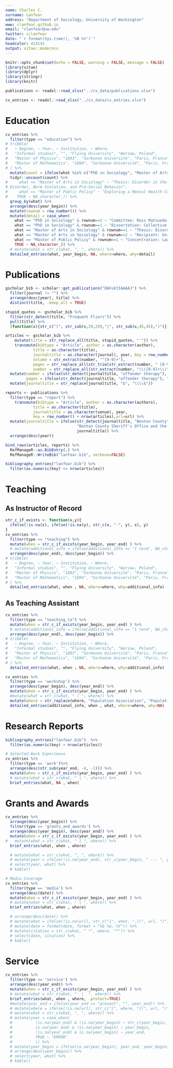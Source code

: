 ```yaml
---
name: Charles C.
surname: Lanfear
address: "Department of Sociology, University of Washington"
www: clanfear.github.io
email: "clanfear@uw.edu"
twitter: cclanfear
date: "`r format(Sys.time(), '%B %Y')`"
headcolor: 414141
output: vitae::moderncv
---
```


```r
knitr::opts_chunk$set(echo = FALSE, warning = FALSE, message = FALSE)
library(vitae)
library(dplyr)
library(stringr)
library(knitr)

publications <- readxl::read_xlsx("../cv_data/publications.xlsx")

cv_entries <- readxl::read_xlsx("../cv_data/cv_entries.xlsx")
```

# Education

```r
cv_entries %>%
  filter(type == "education") %>%
# tribble(
#   ~ Degree, ~ Year, ~ Institution, ~ Where,
#   "Informal studies", "", "Flying University", "Warsaw, Poland",
#   "Master of Physics", "1893", "Sorbonne Université", "Paris, France",
#   "Master of Mathematics", "1894", "Sorbonne Université", "Paris, France"
# ) %>% 
  mutate(count = ifelse(what %in% c("PhD in Sociology", "Master of Arts in Sociology"), 2, 1)) %>%
  tidyr::uncount(count) %>%
#     what == "Master of Arts in Sociology" ~ "Thesis: Disorder in the Neighborhood: A Large-Scale Field Experiment on
# Disorder, Norm Violation, and Pro-Social Behavior",
#     what == "Master of Public Policy" ~ "Exploring a Mental Health Crisis",
#    TRUE ~ NA_character_)) %>%
  group_by(what) %>%
  arrange(desc(year_begin)) %>% 
  mutate(rownum = row_number()) %>%
  mutate(detail = case_when(
    what == "PhD in Sociology" & rownum==2 ~ "Committee: Ross Matsueda (chair), Kyle Crowder, Jerald Herting", 
    what == "PhD in Sociology" & rownum==1 ~ "Dissertation: Collective Efficacy and the Social Control System",
    what == "Master of Arts in Sociology" & rownum==1 ~ "Thesis: Disorder in the Neighborhood",
    what == "Master of Arts in Sociology" & rownum==2 ~ "Recipient: University of Washington Distinguished Master's Thesis Award",
    what == "Master of Public Policy" & rownum==1 ~ "Concentration: Law, Crime, and Policy",
    TRUE ~ NA_character_)) %>%
  # mutate(what = str_c(what, ", ", where)) %>%
  detailed_entries(what, year_begin, NA, where=where, why=detail) 
```

# Publications

```r
gscholar_bib <- scholar::get_publications("DAFuktIAAAAJ") %>% 
  filter(journal != "") %>%
  arrange(desc(year), title) %>%
  distinct(title, .keep_all = TRUE)

stupid_quotes <- gscholar_bib %>%
  filter(str_detect(title, "Frequent Fliers")) %>%
  pull(title) %>%
  (function(x){str_c("(", str_sub(x,29,29),"|", str_sub(x,45,45),")")})

articles <- gscholar_bib %>%
    mutate(title = str_replace_all(title, stupid_quotes, "'")) %>%
    transmute(bibtype = "Article", author = as.character(author),
            title = as.character(title),
            journaltitle = as.character(journal), year, key = row_number(),
            volume = str_extract(number, "^[0-9]+"),
            pages = str_replace_all(str_trim(str_extract(number, " [0-9]+[\\D][0-9]+$")), "\\D", "-"),
            number = str_replace_all(str_extract(number, "\\([0-9]+\\)"), "\\(|\\)", "")) %>%
  mutate(number = ifelse(str_detect(journaltitle, "offender therapy"), "5", number),
         pages = ifelse(str_detect(journaltitle, "offender therapy"), "508-525", pages)) %>%
  mutate(journaltitle = str_replace(journaltitle, "&", "\\\\&"))

reports <- publications %>%
  filter(type == "report") %>%
    transmute(bibtype = "Article", author = as.character(authors),
            title = as.character(title),
            journaltitle = as.character(venue), year, 
            key = row_number() + nrow(articles),url=url) %>%
  mutate(journaltitle = ifelse(str_detect(journaltitle, "Benton County"), 
                               "Benton County Sheriff's Office and the Willamette Criminal Justice Commission",
                               journaltitle)) %>%
  arrange(desc(year))

bind_rows(articles, reports) %>%
  RefManageR::as.BibEntry(.) %>% 
  RefManageR::WriteBib("lanfear.bib", verbose=FALSE)
```

```r
bibliography_entries("lanfear.bib") %>%
  filter(as.numeric(key) <= nrow(articles))
```

# Teaching
## As Instructor of Record
```r
str_c_if_exists <- function(x,y){
  ifelse(!is.na(x), ifelse(!is.na(y), str_c(x, "-", y), x), y)
}
cv_entries %>%
  filter(type == "teaching") %>%
  mutate(when = str_c_if_exists(year_begin, year_end) ) %>%
  # mutate(additional_info = ifelse(additional_info == "1 term", NA_character_, additional_info)) %>%
  arrange(desc(year_end), desc(year_begin)) %>%
# tribble(
#   ~ Degree, ~ Year, ~ Institution, ~ Where,
#   "Informal studies", "", "Flying University", "Warsaw, Poland",
#   "Master of Physics", "1893", "Sorbonne Université", "Paris, France",
#   "Master of Mathematics", "1894", "Sorbonne Université", "Paris, France"
# ) %>% 
  detailed_entries(what, when , NA, where=where, why=additional_info)
```

\newpage
## As Teaching Assistant
```r
cv_entries %>%
  filter(type == "teaching_ta") %>%
  mutate(when = str_c_if_exists(year_begin, year_end) ) %>%
  # mutate(additional_info = ifelse(additional_info == "1 term", NA_character_, additional_info)) %>%
  arrange(desc(year_end), desc(year_begin)) %>%
# tribble(
#   ~ Degree, ~ Year, ~ Institution, ~ Where,
#   "Informal studies", "", "Flying University", "Warsaw, Poland",
#   "Master of Physics", "1893", "Sorbonne Université", "Paris, France",
#   "Master of Mathematics", "1894", "Sorbonne Université", "Paris, France"
# ) %>% 
  detailed_entries(what, when , NA, where=where, why=additional_info)
```

```r
cv_entries %>% 
  filter(type == 'workshop') %>% 
  arrange(desc(year_begin), desc(year_end)) %>%
  mutate(when = str_c_if_exists(year_begin, year_end) ) %>%
  #mutate(what = str_c(what, " | ", where)) %>%
  mutate(where = str_replace(where, "Population Association", "Population Assoc.")) %>%
  detailed_entries(additional_info, when , what, where=where, why=NA) 
```

# Research Reports
```r
bibliography_entries("lanfear.bib")  %>%
  filter(as.numeric(key) > nrow(articles))
```


```r
# Selected Work Experience
cv_entries %>% 
  filter(type == 'work')%>% 
  arrange(desc(str_sub(year_end, -4, -1))) %>%
  mutate(when = str_c_if_exists(year_begin, year_end) ) %>%
  # mutate(what = str_c(what, " | ", where)) %>%
  brief_entries(what, NA , when) 
```

# Grants and Awards
```r
cv_entries %>% 
  arrange(desc(year_begin)) %>%
  filter(type == 'grants_and_awards') %>% 
  arrange(desc(year_begin), desc(year_end)) %>%
  mutate(when = str_c_if_exists(year_begin, year_end) ) %>%
#   mutate(what = str_c(what, " | ", where)) %>%
  brief_entries(what, when , where) 

  # mutate(what = str_c(what, ", ", where)) %>% 
  # mutate(year = ifelse(!is.na(year_end), str_c(year_begin, " --- ", year_end), year_begin)) %>%
  # select(year, what) %>% 
  # kable()
```


```r
# Media Coverage
cv_entries %>% 
  filter(type == 'media') %>% 
  arrange(desc(date)) %>%
  mutate(when = str_c_if_exists(year_begin, year_end) ) %>%
  # mutate(what = str_c(what, " | ", where)) %>%
  brief_entries(what, when , where) 

  # arrange(desc(date)) %>%
  # mutate(what = ifelse(!is.na(url), str_c("[", what, ".](", url, ")"), what)) %>% #turn title into link
  # mutate(date = format(date, format = "%b %e, %Y")) %>%
  # mutate(citation = str_c(what, " *", where, "*")) %>%
  # select(date, citation) %>% 
  # kable()
```

# Service
```r
cv_entries %>% 
  filter(type == 'service') %>% 
  arrange(desc(year_end)) %>%
  mutate(when = str_c_if_exists(year_begin, year_end) ) %>%
  # mutate(what = str_c(what, "  |  ", where)) %>%
  brief_entries(what, when , where, .protect=TRUE) 
  #mutate(year_end = ifelse(year_end == "present", "", year_end)) %>% 
  # mutate(where = ifelse(!is.na(url), str_c("[", where, "](", url, ")"), where)) %>% 
  # mutate(what = str_c(what, ", ", where)) %>%
  # mutate(year = case_when( 
  #          !is.na(year_end) & !is.na(year_begin) ~ str_c(year_begin, " --- ", year_end),
  #          is.na(year_end) & !is.na(year_begin) ~ year_begin,
  #          !is.na(year_end) & is.na(year_begin) ~ year_end,
  #          TRUE ~ "ERROR"
  #          )) %>% 
  # mutate(year_begin = ifelse(is.na(year_begin), year_end, year_begin)) %>%
  # arrange(desc(year_begin)) %>%
  # select(year, what) %>% 
  # kable()
```
